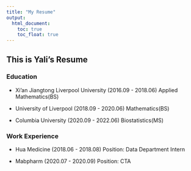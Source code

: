 ```yaml
---
title: "My Resume"
output: 
  html_document:
    toc: true
    toc_float: true
---
```


## This is Yali's Resume

### Education
* Xi'an Jiangtong Liverpool University (2016.09 - 2018.06)
Applied Mathematics(BS)

* University of Liverpool (2018.09 - 2020.06)
Mathematics(BS)

* Columbia University (2020.09 - 2022.06)
Biostatistics(MS)

### Work Experience
* Hua Medicine (2018.06 - 2018.08)
Position: Data Department Intern

* Mabpharm (2020.07 - 2020.09)
Position: CTA

